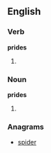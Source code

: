 ==English==
===Verb===
'''prides'''
# {{third-person singular of|[[pride]]}}

===Noun===
'''prides'''
# {{plural of|[[pride]]}}

===Anagrams===
* [[spider]]